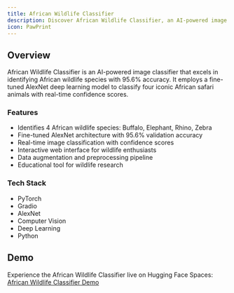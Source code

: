 ```yaml
---
title: African Wildlife Classifier
description: Discover African Wildlife Classifier, an AI-powered image classifier that identifies African wildlife species with 95.6% accuracy using a fine-tuned AlexNet deep learning model.
icon: PawPrint
---
```


## Overview

African Wildlife Classifier is an AI-powered image classifier that excels in identifying African wildlife species with 95.6% accuracy. It employs a fine-tuned AlexNet deep learning model to classify four iconic African safari animals with real-time confidence scores.

### Features

- Identifies 4 African wildlife species: Buffalo, Elephant, Rhino, Zebra
- Fine-tuned AlexNet architecture with 95.6% validation accuracy
- Real-time image classification with confidence scores
- Interactive web interface for wildlife enthusiasts
- Data augmentation and preprocessing pipeline
- Educational tool for wildlife research

### Tech Stack

- PyTorch
- Gradio
- AlexNet
- Computer Vision
- Deep Learning
- Python

## Demo

Experience the African Wildlife Classifier live on Hugging Face Spaces: [African Wildlife Classifier Demo](https://huggingface.co/spaces/vannputhika/african-wildlife-classifier)